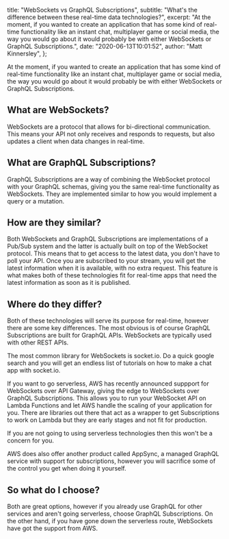 
  title: "WebSockets vs GraphQL Subscriptions",
  subtitle: "What's the difference between these real-time data technologies?",
  excerpt:
    "At the moment, if you wanted to create an application that has some kind of real-time functionality like an instant chat, multiplayer game or social media, the way you would go about it would probably be with either WebSockets or GraphQL Subscriptions.",
  date: "2020-06-13T10:01:52",
  author: "Matt Kinnersley",
};


At the moment, if you wanted to create an application that has some kind of real-time functionality like an instant chat, multiplayer game or social media, the way you would go about it would probably be with either WebSockets or GraphQL Subscriptions.

## What are WebSockets?

WebSockets are a protocol that allows for bi-directional communication. This means your API not only receives and responds to requests, but also updates a client when data changes in real-time.

## What are GraphQL Subscriptions?

GraphQL Subscriptions are a way of combining the WebSocket protocol with your GraphQL schemas, giving you the same real-time functionality as WebSockets. They are implemented similar to how you would implement a query or a mutation.

## How are they similar?

Both WebSockets and GraphQL Subscriptions are implementations of a Pub/Sub system and the latter is actually built on top of the WebSocket protocol. This means that to get access to the latest data, you don't have to poll your API. Once you are subscribed to your stream, you will get the latest information when it is available, with no extra request. This feature is what makes both of these technologies fit for real-time apps that need the latest information as soon as it is published.

## Where do they differ?

Both of these technologies will serve its purpose for real-time, however there are some key differences. The most obvious is of course GraphQL Subscriptions are built for GraphQL APIs. WebSockets are typically used with other REST APIs.

The most common library for WebSockets is socket.io. Do a quick google search and you will get an endless list of tutorials on how to make a chat app with socket.io.

If you want to go serverless, AWS has recently announced suppport for WebSockets over API Gateway, giving the edge to WebSockets over GraphQL Subscriptions. This allows you to run your WebSocket API on Lambda Functions and let AWS handle the scaling of your application for you. There are libraries out there that act as a wrapper to get Subscriptions to work on Lambda but they are early stages and not fit for production.

If you are not going to using serverless technologies then this won't be a concern for you.

AWS does also offer another product called AppSync, a managed GraphQL service with support for subscriptions, however you will sacrifice some of the control you get when doing it yourself.

## So what do I choose?

Both are great options, however if you already use GraphQL for other services and aren't going serverless, choose GraphQL Subscriptions. On the other hand, if you have gone down the serverless route, WebSockets have got the support from AWS.
